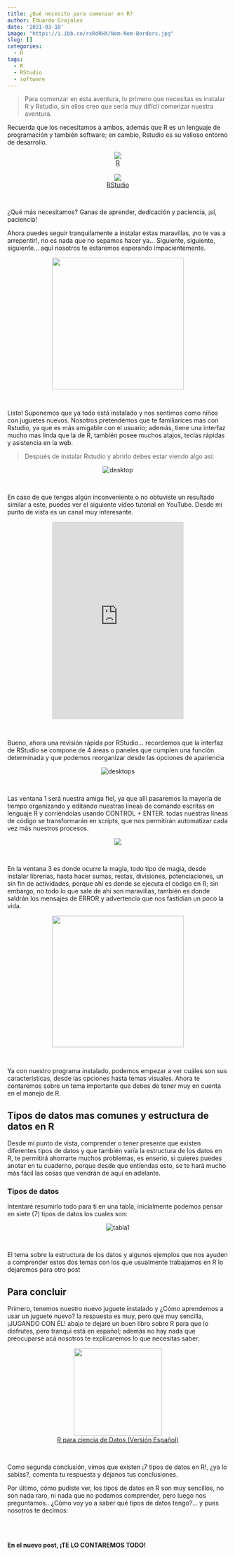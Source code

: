 ```yaml
---
title: ¿Qué necesito para comenzar en R?
author: Eduardo Grajales
date: '2021-03-18'
image: "https://i.ibb.co/rxRdRHX/Nom-Nom-Borders.jpg"
slug: []
categories:
  - R
tags:
  - R
  - RStudio
  - software
---
```


> Para comenzar en esta aventura, lo primero que necesitas es instalar  <res>R</res> y <res>Rstudio</res>, sin ellos creo que sería muy difícil comenzar nuestra aventura. 

Recuerda que los necesitamos a ambos, además que R es un lenguaje de programación y también software; en cambio, Rstudio es su valioso entorno de desarrollo. 

<center>
<a href="https://www.icesi.edu.co/CRAN/" target="blank"><img border="0" src="https://i.ibb.co/cb4ZM78/descarga.png"/><br>R</a><br> 
<br>
<a href="https://download1.rstudio.org/desktop/windows/RStudio-1.4.1106.exe" target="blank"><img border="0" src="https://i.ibb.co/cb4ZM78/descarga.png" /><br>RStudio</a>
</center><br>

¿Qué más necesitamos? Ganas de aprender, dedicación y paciencia, ¡sí, paciencia!

Ahora puedes seguir tranquilamente a instalar estas maravillas, ¡no te vas a arrepentir!, no es nada que no sepamos hacer ya... Siguiente, siguiente, siguiente... aquí nosotros te estaremos esperando impacientemente.

<center>
![](https://i.ibb.co/kQhGvc9/impaciente.gif){width="300"} 
</center><br>

Listo! Suponemos que ya todo está instalado y nos sentimos como niños con juguetes nuevos. Nosotros pretendemos que te familiarices más con Rstudio, ya que es más amigable con el usuario; además, tiene una interfaz mucho mas linda que la de R, también posee muchos atajos, teclas rápidas y asistencia en la web. 

<blockquote>Después de instalar Rstudio y abrirlo debes estar viendo algo así:</blockquote>

<center>
<img src="https://i.ibb.co/3k3Nf9D/desktop.jpg" alt="desktop" border="0" class="responsive">
</center><br>

En caso de que tengas algún inconveniente o no obtuviste un resultado similar a este, puedes ver el siguiente vídeo tutorial en YouTube. Desde mi punto de vista es un canal muy interesante. 

<center>
<iframe  src="https://www.youtube.com/embed/Nmu4WPdJBRo" frameborder="0" allow="accelerometer; autoplay; clipboard-write; encrypted-media; gyroscope; picture-in-picture" allowfullscreen class="responsive" height="450"></iframe>
</center><br>

Bueno, ahora una revisión rápida por RStudio... recordemos que la interfaz de RStudio se compone de 4 áreas o paneles que cumplen una función determinada y que podemos reorganizar desde las opciones de apariencia

<center>
<img src="https://i.ibb.co/pxWxmpN/desktops.jpg" alt="desktops" border="0" class="responsive">
</center><br> 

Las <res>ventana 1</res> será nuestra amiga fiel, ya que allí pasaremos la mayoría de tiempo organizando y editando nuestras líneas de comando escritas en lenguaje R y corriéndolas usando <res>CONTROL + ENTER</res>.  todas nuestras líneas de código se transformarán en scripts, que nos permitirán automatizar cada vez más nuestros procesos.

<center>
![](https://i.ibb.co/4gCD6M6/1500505875-yo-soy-tu-amigo-fiel.png){Width="300"} 
</center><br>

 En la ventana 3 es donde ocurre la magia, todo tipo de magia, desde instalar librerías, hasta hacer sumas, restas, divisiones, potenciaciones, un sin fin de actividades, porque ahí es donde se ejecuta el código en R; sin embargo, no todo lo que sale de ahí son maravillas, también es donde saldrán los mensajes de <res>ERROR</res> y advertencia que nos fastidian un poco la vida. 
 
<center>
![](https://i.ibb.co/QYKtKvz/e033fb79e2f46948828500bb65b2731a.gif){width="300"}
</center><br>

Ya con nuestro programa instalado, podemos empezar a ver cuáles son sus características, desde las opciones hasta temas visuales. Ahora te contaremos sobre un tema importante que debes de tener muy en cuenta en el manejo de R.
 
## Tipos de datos mas comunes y estructura de datos en  R

Desde mi punto de vista, comprender o tener presente que existen diferentes  tipos de datos y que también varía la estructura de los datos en R, te permitirá ahorrarte muchos problemas, es enserio, si quieres puedes anotar en tu cuaderno, porque desde que entiendas esto, se te hará mucho más fácil las cosas que vendrán de aquí en adelante. 

### Tipos de datos

Intentaré resumirlo todo para ti en una tabla, inicialmente podemos pensar en siete (7) tipos de datos los cuales son:

<center>
<img src="https://i.ibb.co/0jFNzPf/tabla1.png" alt="tabla1" border="0" class="responsive">
</center><br>

El tema sobre la <res>estructura de los datos y algunos ejemplos que nos ayuden a comprender estos dos temas</res> con los que usualmente trabajamos en R lo dejaremos para otro post

## Para concluir  

Primero, tenemos nuestro nuevo juguete instalado y ¿Cómo aprendemos a usar un juguete nuevo? la respuesta es muy, pero que muy sencilla, <res>¡JUGANDO CON ÉL!</res> abajo te dejaré un buen libro sobre R para que lo disfrutes, pero tranqui está en español; además no hay nada que preocuparse acá nosotros te explicaremos lo que necesitas saber.


<center>
<img src="https://i.ibb.co/VB4587G/libro-r.png" border="0" width="200"><br>
<a href="https://es.r4ds.hadley.nz/" target="blank">R para ciencia de Datos (Versión Español)</a>
</center><br>

Como segunda conclusión, vimos que existen <res>¡7 tipos de datos en R!</res>, ¿ya lo sabías?, comenta tu respuesta y déjanos tus conclusiones. 

Por último, cómo pudiste ver, los tipos de datos en R  son muy sencillos, no son nada raro, ni nada que no podamos comprender, pero luego nos preguntamos.. ¿Cómo voy yo a saber qué tipos de datos tengo?... y pues nosotros te decimos: 

<br>
<br>

**En el nuevo post, ¡TE LO CONTAREMOS TODO!**